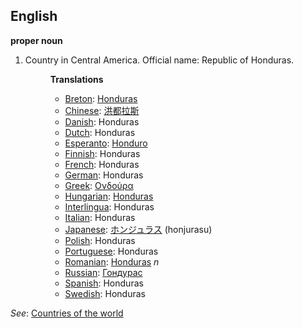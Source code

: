 ==English==

'''proper noun'''

# Country in Central America. Official name: Republic of Honduras.
#:'''Translations'''
#:*[[Breton]]: [[Honduras]]
#:*[[Chinese]]: [[洪都拉斯]]
#:*[[Danish]]: Honduras
#:*[[Dutch]]: Honduras
#:*[[Esperanto]]: [[Honduro]]
#:*[[Finnish]]: Honduras
#:*[[French]]: Honduras
#:*[[German]]: Honduras
#:*[[Greek]]: [[Ονδούρα]]
#:*[[Hungarian]]: [[Honduras]]
#:*[[Interlingua]]: Honduras
#:*[[Italian]]: Honduras
#:*[[Japanese]]: [[ホンジュラス]] (honjurasu)
#:*[[Polish]]: Honduras
#:*[[Portuguese]]: Honduras
#:*[[Romanian]]: [[Honduras]] ''n''
#:*[[Russian]]: [[Гондурас]]
#:*[[Spanish]]: Honduras
#:*[[Swedish]]: Honduras

''See'': [[Countries of the world]]